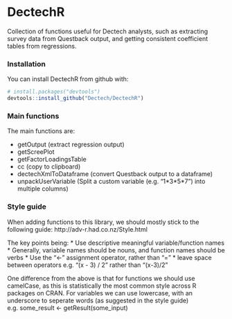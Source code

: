 # DectechR

Collection of functions useful for Dectech analysts, such as extracting survey data from Questback output, and getting consistent coefficient tables from regressions.


### Installation

You can install DectechR from github with:

```r
# install.packages("devtools")
devtools::install_github("Dectech/DectechR")
```

### Main functions

The main functions are:

* getOutput (extract regression output)
* getScreePlot
* getFactorLoadingsTable
* cc (copy to clipboard)
* dectechXmlToDataframe (convert Questback output to a dataframe)
* unpackUserVariable (Split a custom variable (e.g. "1\*3\*5\*7") into multiple columns)

### Style guide

When adding functions to this library, we should mostly stick to the following guide: http://adv-r.had.co.nz/Style.html

The key points being:
* Use descriptive meaningful variable/function names
* Generally, variable names should be nouns, and function names should be verbs
* Use the "<-" assignment operator, rather than "="
* leave space between operators e.g. "(x - 3) / 2" rather than "(x-3)/2"

One difference from the above is that for functions we should use camelCase, as this is statistically the most common style across R packages on CRAN. 
For variables we can use lowercase, with an underscore to seperate words (as suggested in the style guide) 
    e.g. some_result <- getResult(some_input)



